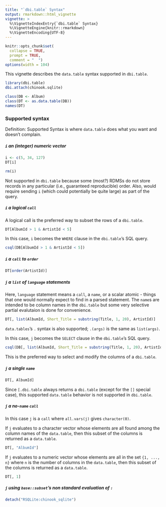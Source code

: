 ```yaml
---
title: "`dbi.table` Syntax"
output: rmarkdown::html_vignette
vignette: >
  %\VignetteIndexEntry{`dbi.table` Syntax}
  %\VignetteEngine{knitr::rmarkdown}
  %\VignetteEncoding{UTF-8}
---
```


```r
knitr::opts_chunk$set(
  collapse = TRUE,
  prompt = TRUE,
  comment = "  ")
options(width = 104)
```

This vignette describes the `data.table` syntax supported in `dbi.table`.

```r
library(dbi.table)
dbi.attach(chinook.sqlite)
```

```r
class(DB <- Album)
class(DT <- as.data.table(DB))
names(DT)
```

### Supported syntax

Definition: Supported Syntax is where `data.table` does what you want and
doesn't complain.

##### `i` an (integer) numeric vector 

```r
i <- c(5, 34, 127)
DT[i]
```

```r
rm(i)
```

Not supported in `dbi.table` because some (most?) RDMSs do not store records in
any particular (i.e., guaranteed reproducible) order. Also, would require
sending `i` (which could potentially be quite large) as part of the query.


##### `i` a logical `call` 

A logical call is the preferred way to subset the rows of a `dbi.table`.

```r
DT[AlbumId > 1 & ArtistId < 5]
```

In this case, `i` becomes the `WHERE` clause in the `dbi.table`'s SQL query.

```r
csql(DB[AlbumId > 1 & ArtistId < 5])
```

##### `i` a `call` to `order`

```r
DT[order(ArtistId)]
```


##### `j` a `list` of `language` statements

Here, `language` statement means a `call`, a `name`, or a scalar atomic -
things that one would normally expect to find in a parsed statement.  The
`name`s are intended to be column names in the `dbi.table` but some very
selective partial evalutaion is done for convenience.

```r
DT[, list(AlbumId, Short_Title = substring(Title, 1, 20), ArtistId)]
```

`data.tables`'s `.` syntax is also supported; `.(args)` is the same as
`list(args)`.

In this case, `j` becomes the `SELECT` clause in the `dbi.table`'s SQL query.

```r
csql(DB[, list(AlbumId, Short_Title = substring(Title, 1, 20), ArtistId)])
```

This is the preferred way to select and modify the columns of a `dbi.table`.


##### `j` a single `name`

```r
DT[, AlbumId]
```

Since `[.dbi.table` always returns a `dbi.table` (except for the `[]` special
case), this supported `data.table` behavior is not supported in `dbi.table`.


##### `j` a no-`name` `call`

In this case `j` is a `call` where `all.vars(j)` gives `character(0)`.

If `j` evaluates to a character vector whose elements are all found among the
column names of the `data.table`, then this subset of the columns is returned as
a `data.table`.

```r
DT[, "AlbumId"]
```


If `j` evaluates to a numeric vector whose elements are all in the set
`{1, ..., n}` where `n` is the number of columns in the `data.table`, then this
subset of the columns is returned as a `data.table`.

```r
DT[, 1]
```



##### `j` using `base::subset`'s non standard evaluation of `:`



```r
detach("RSQLite:chinook_sqlite")
```


